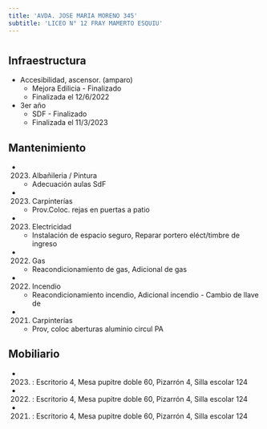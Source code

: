 ```yaml
---
title: 'AVDA. JOSE MARIA MORENO 345'
subtitle: 'LICEO N° 12 FRAY MAMERTO ESQUIU'
---
```


#
## Infraestructura

* Accesibilidad, ascensor. (amparo) 
    + Mejora Edilicia - Finalizado 
    + Finalizada el 12/6/2022 


* 3er año 
    + SDF - Finalizado 
    + Finalizada el 11/3/2023 






## Mantenimiento

*  (2023) Albañileria / Pintura 
    + Adecuación aulas SdF

*  (2023) Carpinterías 
    + Prov.Coloc. rejas en puertas a patio

*  (2023) Electricidad 
    + Instalación de espacio seguro, Reparar portero eléct/timbre de ingreso

*  (2022) Gas 
    + Reacondicionamiento de gas, Adicional de gas

*  (2022) Incendio 
    + Reacondicionamiento incendio, Adicional incendio - Cambio de llave de

*  (2021) Carpinterías 
    + Prov, coloc aberturas aluminio circul PA





## Mobiliario

*  (2023) : Escritorio 4, Mesa pupitre doble 60, Pizarrón 4, Silla escolar 124 

*  (2022) : Escritorio 4, Mesa pupitre doble 60, Pizarrón 4, Silla escolar 124 

*  (2021) : Escritorio 4, Mesa pupitre doble 60, Pizarrón 4, Silla escolar 124 



